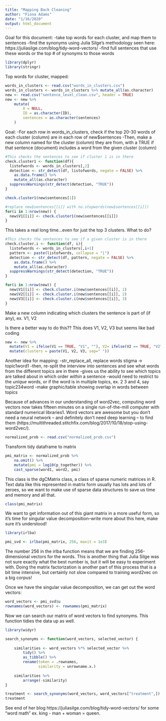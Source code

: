 ```yaml
---
title: "Mapping Back Cleaning"
author: "Fiona Adams"
date: "1/16/2020"
output: html_document
---
```


Goal for this document: 
-take top words for each cluster, and map them to sentences
-find the synonyms using Julia Silge's methodology seen here: https://juliasilge.com/blog/tidy-word-vectors/
-find full sentences that use these words or the top # of synonyms to those words
```r
library(dplyr)
library(stringr)
```

Top words for cluster, mapped:
```r
words_in_clusters <- read.csv("words_in_clusters.csv")
words_in_clusters <- words_in_clusters %>% mutate_all(as.character)
new <- read.csv("sentence_level_clean.csv", header = TRUE)
new <- new %>%
    mutate(
        X = NULL,
        ID = as.character(ID),
        sentences = as.character(sentences)
    )
```

Goal:
-For each row in words_in_clusters, check if the top 20-30 words of each cluster (column) are in each row of new$sentences
-Then, make a new column named for the cluster (column) they are from, with a TRUE if that sentence (document) includes a word from the given cluster (column)
```r
#This checks the sentences to see if cluster 1 is in there
check.cluster1 <- function(df){
  listofwords <- words_in_clusters[,2]
  detection <- str_detect(df, listofwords, negate = FALSE) %>% 
    as.data.frame() %>% 
    mutate_all(as.character)
  suppressWarnings(str_detect(detection, "TRUE"))
}

check.cluster1(new$sentences[1])

#replace new$sentences[[i]] with no.stopwords(new$sentences[[i]])
for(i in 1:nrow(new)) {
  new$V1[[i]] <- check.cluster1(new$sentences[[i]])
}
```

This takes a real long time...even for just the top 3 clusters. What to do?
```r
#This checks the sentences to see if a given cluster is in there
check.cluster.i <- function(df, i){
  listofwords <- words_in_clusters[,i+1]
  pattern <- paste(listofwords, collapse = "|")
  detection <- str_detect(df, pattern, negate = FALSE) %>%
    as.data.frame() %>% 
    mutate_all(as.character)
  suppressWarnings(str_detect(detection, "TRUE"))
}

for(i in 1:nrow(new)) {
  new$V1[[i]] <- check.cluster.i(new$sentences[[i]], 1)
  new$V2[[i]] <- check.cluster.i(new$sentences[[i]], 2)
  new$V3[[i]] <- check.cluster.i(new$sentences[[i]], 3)
}
```

Make a new column indicating which clusters the sentence is part of (if any), ex. V1, V2

Is there a better way to do this?? This does V1, V2, V3 but seems like bad coding
```r
new <- new %>% 
  mutate(V1 = ifelse(V1 == TRUE, "V1", ""), V2= ifelse(V2 == TRUE, "V2", ""), V3 = ifelse(V3 == TRUE, "V3", "")) %>%
  mutate(clusters = paste(V1, V2, V3, sep=" "))
```

Another idea for mapping:
-str_replace_all, replace words stigma -> topic1word1
-then, re-split the interview into sentences and see what words from the different topics are in there
-gives us the ability to see which topics are talked about in which order *within* a sentence
-would need to restrict to the *unique* words, or if the word is in multiple topics, ex. 2 3 and 4, say topic234word
-make graphic/table showing overlap in words between topics



Because of advances in our understanding of word2vec, computing word vectors now takes fifteen minutes on a single run-of-the-mill computer with standard numerical libraries1. Word vectors are awesome but you don’t need a neural network – and definitely don’t need deep learning – to find them (https://multithreaded.stitchfix.com/blog/2017/10/18/stop-using-word2vec/).

```r
normalized_prob <- read.csv("normalized_prob.csv")
```

Transform tidy dataframe to matrix
```r
pmi_matrix <- normalized_prob %>%
    na.omit() %>%
    mutate(pmi = log10(p_together)) %>%
    cast_sparse(word1, word2, pmi)
```

This class is the dgCMatrix class, a class of sparse numeric matrices in R. Text data like this represented in matrix form usually has lots and lots of zeroes, so we want to make use of sparse data structures to save us time and memory and all that.
```r
class(pmi_matrix)
```

We want to get information out of this giant matrix in a more useful form, so it’s time for singular value decomposition--write more about this here, make sure it's understood!
```r
library(irlba)

pmi_svd <- irlba(pmi_matrix, 256, maxit = 1e3)
```

The number 256 in the irlba function means that we are finding 256-dimensional vectors for the words. This is another thing that Julia Silge was not sure exactly what the best number is, but it will be easy to experiment with. Doing the matrix factorization is another part of this process that is a bit time intensive, but certainly not slow compared to training word2vec on a big corpus!

Once we have the singular value decomposition, we can get out the word vectors:
```r
word_vectors <- pmi_svd$u
rownames(word_vectors) <- rownames(pmi_matrix)
```

Now we can search our matrix of word vectors to find synonyms. This function tidies the data up as well.
```r
library(widyr)

search_synonyms <- function(word_vectors, selected_vector) {
    
    similarities <- word_vectors %*% selected_vector %>%
        tidy() %>%
        as_tibble() %>%
        rename(token = .rownames,
               similarity = unrowname.x.)
    
    similarities %>%
        arrange(-similarity)    
}

treatment <- search_synonyms(word_vectors, word_vectors["treatment",])
treatment
```

See end of her blog https://juliasilge.com/blog/tidy-word-vectors/ for some "word math" ex. king - man + woman = queen.




